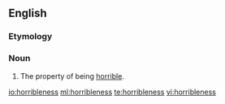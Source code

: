 ==English==

===Etymology===
{{suffix|horrible|ness|lang=en}}

===Noun===
{{en-noun|-}}

# The property of being [[horrible]].

[[io:horribleness]]
[[ml:horribleness]]
[[te:horribleness]]
[[vi:horribleness]]